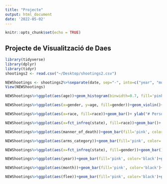 ```yaml
---
title: "Projecte"
output: html_document
date: '2022-05-02'
---
```


```r
knitr::opts_chunk$set(echo = TRUE)
```

## Projecte de Visualització de Daes

```r
library(tidyverse)
library(dplyr)
library(tidyr)
shootings2 <- read.csv("~/Desktop/shootings2.csv") 
```


```r
NEWShootings <- shootings2%>%separate(date, sep="-", into=c("year", "month", "day"))
View(NEWShootings)
```

```r
NEWShootings%>%ggplot(aes(age))+geom_histogram(binwidth=0.7, fill='pink', color='black')+ggtitle("Histograma de muertes por edad del dataset")+xlab("Años del fallecido")+ylab("#Personas")
```

```r
NEWShootings%>%ggplot(aes(x=gender, y=age, fill=gender))+geom_violin()+ggtitle("Diagrama de violin representando edad vs genero")+ylab("Edad")+scale_x_discrete("Género", labels= c("Mujeres", "Hombres"))+scale_fill_discrete("Género", labels=c("Mujeres", "Hombres")) 
```

```r
NEWShootings%>%ggplot(aes(x=race, fill=race))+geom_bar()+ ylab("# Personas")+xlab("Raza del fallecido")+scale_fill_discrete("Raza del fallecido")+ggtitle("Diagrama de barras del número de fallecidos por raza")
```

```r
NEWShootings%>%ggplot(aes(x=fct_infreq(state), fill=race))+geom_bar()+ ylab("# Fallecidos")+xlab("Estado")+scale_fill_discrete("Raza del fallecido")+ggtitle("Diagrama de barras de los estados y sus muertes (razas) ")+coord_flip() 

```

```r

NEWShootings%>%ggplot(aes(manner_of_death))+geom_bar(fill='pink', color='black')+ggtitle("Diagrama de barras de tipos de muertes")+xlab("Tipo de muerte")+ylab("#Personas")

```
```r

NEWShootings%>%ggplot(aes(arms_category))+geom_bar(fill='pink', color='black')+ggtitle("Diagrama de barras de categoria de arma")+xlab("Categoria de arma")+ylab("#Personas")+ coord_flip()

```
```r
NEWShootings%>%ggplot(aes(x=fct_infreq(state), fill=gender))+geom_bar()+ ylab("# Fallecidos")+xlab("Estado")+scale_fill_discrete("Género del fallecido", labels= c("Mujer", "Hombre"))+ggtitle("Diagrama de barras de los estados y sus muertes (género) ")+coord_flip() 

```


```r
NEWShootings%>%ggplot(aes(year))+geom_bar(fill='pink', color='black')+ggtitle("Diagrama de barras del número de muertes por año")+xlab("Año")+ylab("#Personas")
```


```r
NEWShootings%>%ggplot(aes(month))+geom_bar(fill='pink', color='black')+ggtitle("Diagrama de barras del número de muertes por mes")+xlab("Mes")+ylab("#Personas")
```


```r
NEWShootings%>%ggplot(aes(flee))+geom_bar(fill='pink', color='black')+ggtitle("Diagrama de barras  sobre el tipo de resistencia ")+xlab("Tipo de resistencia")+ylab("#Personas")
```
